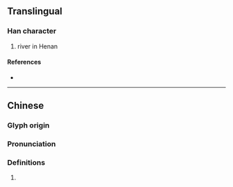 {{character info/new}}
==Translingual==

===Han character===
{{Han char|rn=85|rad=水|as=12|sn=15|four=38131|canj=EOTF|ids=⿰氵無}}

# river in Henan

====References====
* {{Han ref|kx=0649.010|dkj=18232|dj=1058.240|hdz=31742.100|uh=6F55|ud=28501|bh=E64B|bd=58955}}

----

==Chinese==
{{zh-forms}}

===Glyph origin===
{{Han etym}}

===Pronunciation===
{{zh-pron
|m=wǔ
|c=mou5
|mc=y
|oc=y
|cat=
}}

===Definitions===
{{zh-hanzi}}

# {{rfdef|zh}}